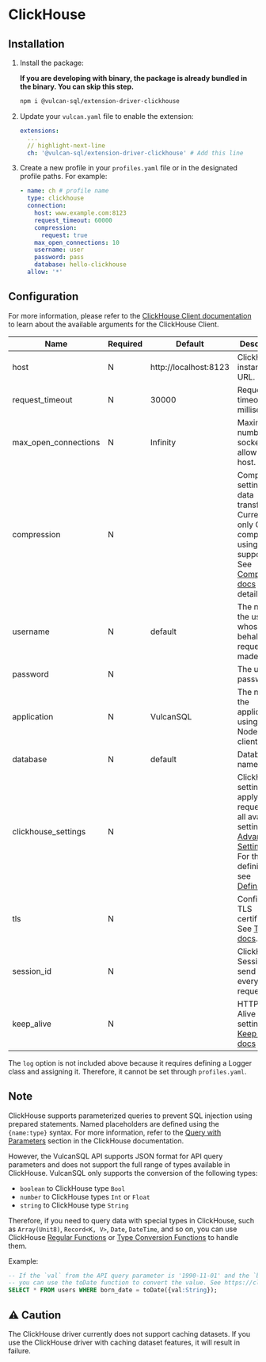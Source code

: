# ClickHouse

## Installation

1. Install the package:

   **If you are developing with binary, the package is already bundled in the binary. You can skip this step.**

   ```bash
   npm i @vulcan-sql/extension-driver-clickhouse
   ```

2. Update your `vulcan.yaml` file to enable the extension:

   ```yaml
   extensions:
     ...
     // highlight-next-line
     ch: '@vulcan-sql/extension-driver-clickhouse' # Add this line
   ```

3. Create a new profile in your `profiles.yaml` file or in the designated profile paths. For example:

   ```yaml
   - name: ch # profile name
     type: clickhouse
     connection:
       host: www.example.com:8123
       request_timeout: 60000
       compression:
         request: true
       max_open_connections: 10
       username: user
       password: pass
       database: hello-clickhouse
     allow: '*'
   ```

## Configuration

For more information, please refer to the [ClickHouse Client documentation](https://clickhouse.com/docs/en/integrations/language-clients/nodejs) to learn about the available arguments for the ClickHouse Client.

| Name                 | Required | Default               | Description                                                                                                                                                                                                                                                            |
| -------------------- | -------- | --------------------- | ---------------------------------------------------------------------------------------------------------------------------------------------------------------------------------------------------------------------------------------------------------------------- |
| host                 | N        | http://localhost:8123 | ClickHouse instance URL.                                                                                                                                                                                                                                               |
| request_timeout      | N        | 30000                 | Request timeout in milliseconds.                                                                                                                                                                                                                                       |
| max_open_connections | N        | Infinity              | Maximum number of sockets to allow per host.                                                                                                                                                                                                                           |
| compression          | N        |                       | Compression settings for data transfer. Currently, only GZIP compression using zlib is supported. See [Compression docs](https://clickhouse.com/docs/en/integrations/language-clients/nodejs#compression) for details.                                                 |
| username             | N        | default               | The name of the user on whose behalf requests are made.                                                                                                                                                                                                                |
| password             | N        |                       | The user's password.                                                                                                                                                                                                                                                   |
| application          | N        | VulcanSQL             | The name of the application using the Node.js client.                                                                                                                                                                                                                  |
| database             | N        | default               | Database name to use.                                                                                                                                                                                                                                                  |
| clickhouse_settings  | N        |                       | ClickHouse settings to apply to all requests. For all available settings, see [Advanced Settings](https://clickhouse.com/docs/en/operations/settings), and For the definition, see [Definition](https://github.com/ClickHouse/clickhouse-js/blob/0.1.1/src/settings.ts) |
| tls                  | N        |                       | Configure TLS certificates. See [TLS docs](https://clickhouse.com/docs/en/integrations/language-clients/nodejs#tls-certificates).                                                                                                                                      |
| session_id           | N        |                       | ClickHouse Session ID to send with every request.                                                                                                                                                                                                                      |
| keep_alive           | N        |                       | HTTP Keep-Alive related settings. See [Keep Alive docs](https://clickhouse.com/docs/en/integrations/language-clients/nodejs#keep-alive)                                                                                                                                |

The `log` option is not included above because it requires defining a Logger class and assigning it. Therefore, it cannot be set through `profiles.yaml`.

## Note

ClickHouse supports parameterized queries to prevent SQL injection using prepared statements. Named placeholders are defined using the `{name:type}` syntax. For more information, refer to the [Query with Parameters](https://clickhouse.com/docs/en/integrations/language-clients/nodejs#queries-with-parameters) section in the ClickHouse documentation.

However, the VulcanSQL API supports JSON format for API query parameters and does not support the full range of types available in ClickHouse. VulcanSQL only supports the conversion of the following types:

- `boolean` to ClickHouse type `Bool`
- `number` to ClickHouse types `Int` or `Float`
- `string` to ClickHouse type `String`

Therefore, if you need to query data with special types in ClickHouse, such as `Array(Unit8)`, `Record<K, V>`, `Date`, `DateTime`, and so on, you can use ClickHouse [Regular Functions](https://clickhouse.com/docs/en/sql-reference/functions) or [Type Conversion Functions](https://clickhouse.com/docs/en/sql-reference/functions/type-conversion-functions) to handle them.

Example:

```sql
-- If the `val` from the API query parameter is '1990-11-01' and the `born_date` column is of type `Date32`,
-- you can use the toDate function to convert the value. See https://clickhouse.com/docs/en/sql-reference/functions/type-conversion-functions#todate
SELECT * FROM users WHERE born_date = toDate({val:String});
```

## ⚠️ Caution

The ClickHouse driver currently does not support caching datasets. If you use the ClickHouse driver with caching dataset features, it will result in failure.
